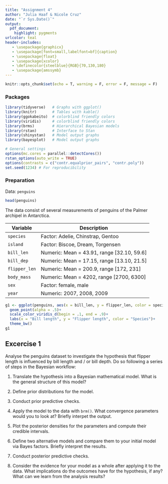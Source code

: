 ```yaml
---
title: "Assignment 4"
author: "Julia Haaf & Nicole Cruz"
date: "`r Sys.Date()`"
output: 
  pdf_document:
    highlight: pygments
urlcolor: teal
header-includes:
   - \usepackage{graphicx} 
   - \usepackage[font=small,labelfont=bf]{caption}
   - \usepackage{float} 
   - \usepackage{xcolor}
   - \definecolor{steelblue}{RGB}{70,130,180}
   - \usepackage{amssymb}
---
```


```r
knitr::opts_chunk$set(echo = T, warning = F, error = F, message = F)
```

### Packages

```r
library(tidyverse)   # Graphs with ggplot()
library(knitr)       # Tables with kable() 
library(ggokabeito)  # colorblind friendly colors
library(viridis)     # colorblind friendly colors
library(brms)        # Hierarchical Bayesian models
library(rstan)       # Interface to Stan
library(shinystan)   # Model output graphs
library(bayesplot)   # Model output graphs

# General settings
options(mc.cores = parallel::detectCores())
rstan_options(auto_write = TRUE)
options(contrasts = c("contr.equalprior_pairs", "contr.poly"))
set.seed(1234) # For reproducibility
```

### Preparation

Data: `penguins`
```r
head(penguins)

```

The data consist of several measurements of penguins of the Palmer archipel in Antarctica. 

| Variable | Description |
|----------|----------------------------------------------|
|`species` | Factor: Adelie, Chinstrap, Gentoo            |
| `island` | Factor: Biscoe, Dream, Torgensen             |
| `bill_len` | Numeric: Mean = 43.91, range [32.10, 59.6] |
| `bill_dep` | Numeric: Mean = 17.15, range [13.10, 21.5] |
| `flipper_len`| Numeric: Mean = 200.9, range [172, 231]  |
| `body_mass` | Numeric: Mean = 4202, range [2700, 6300]  |
| `sex` | Factor: female, male |
| `year` | Numeric: 2007, 2008, 2009 |

```r
g1 <- ggplot(penguins, aes(x = bill_len, y = flipper_len, color = species))+
  geom_point(alpha = .5)+
  scale_color_viridis_d(begin = .1, end = .9)+
  labs(x = "Bill length", y = "Flipper length", color = "Species")+
  theme_bw()
g1
```

## Excercise 1

Analyse the penguins dataset to investigate the hypothesis that flipper length is influenced by bill length and / or bill depth. Do so following a series of steps in the Bayesian workflow: 

1. Translate the hypothesis into a Bayesian mathematical model. What is the general structure of this model? 

2. Define prior distributions for the model. 

3. Conduct prior predictive checks.

4. Apply the model to the data with `brm()`. What convergence parameters would you to look at? Briefly interpet the output. 

5. Plot the posterior densities for the parameters and compute their credible intervals. 

6. Define two alternative models and compare them to your initial model via Bayes factors. Briefly interpret the results. 

7. Conduct posterior predictive checks. 

8. Consider the evidence for your model as a whole after applying it to the data. What implications do the outcomes have for the hypothesis, if any? What can we learn from the analysis results? 

